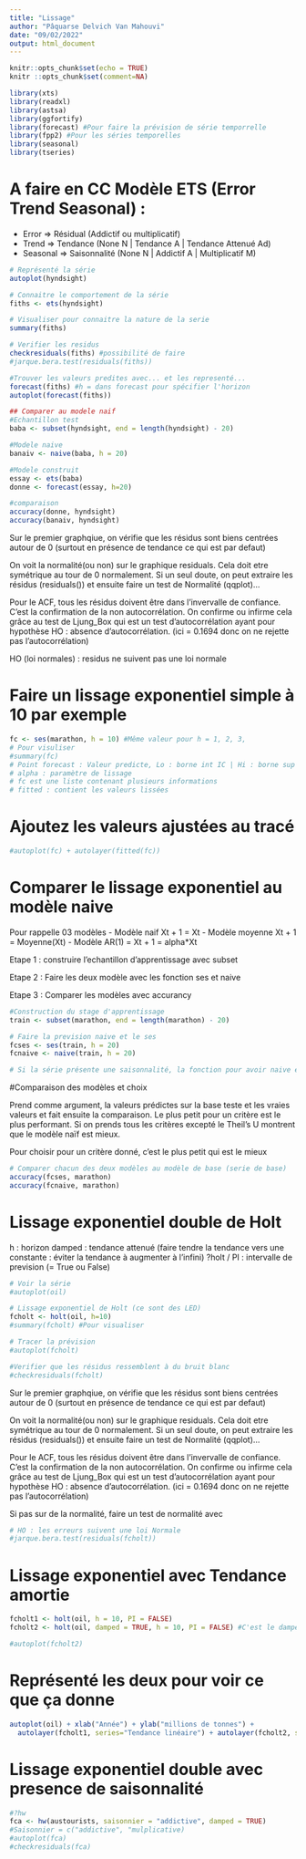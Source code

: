 ```yaml
---
title: "Lissage"
author: "Pâquarse Delvich Van Mahouvi"
date: "09/02/2022"
output: html_document
---
```


```r
knitr::opts_chunk$set(echo = TRUE)
knitr ::opts_chunk$set(comment=NA)
```


```r
library(xts)
library(readxl)
library(astsa)
library(ggfortify)
library(forecast) #Pour faire la prévision de série temporrelle
library(fpp2) #Pour les séries temporelles
library(seasonal)
library(tseries)
```

# A faire en CC Modèle ETS (Error Trend Seasonal) : 

- Error => Résidual (Addictif ou multiplicatif)
- Trend => Tendance (None N | Tendance A | Tendance Attenué Ad)
- Seasonal => Saisonnalité (None N | Addictif A | Multiplicatif M)

```r
# Représenté la série
autoplot(hyndsight)

# Connaitre le comportement de la série
fiths <- ets(hyndsight)

# Visualiser pour connaitre la nature de la serie
summary(fiths)

# Verifier les residus
checkresiduals(fiths) #possibilité de faire
#jarque.bera.test(residuals(fiths))

#Trouver les valeurs predites avec... et les representé...
forecast(fiths) #h = dans forecast pour spécifier l'horizon
autoplot(forecast(fiths)) 

## Comparer au modele naif
#Echantillon test
baba <- subset(hyndsight, end = length(hyndsight) - 20)

#Modele naive
banaiv <- naive(baba, h = 20)

#Modele construit
essay <- ets(baba)
donne <- forecast(essay, h=20)

#comparaison
accuracy(donne, hyndsight)
accuracy(banaiv, hyndsight)
```
Sur le premier graphqiue, on vérifie que les résidus sont biens centrées autour de 0 (surtout en présence de tendance ce qui est par defaut)

On voit la normalité(ou non) sur le graphique residuals. Cela doit etre symétrique au tour de 0 normalement. Si un seul doute, on peut extraire les résidus (residuals()) et ensuite faire un test de Normalité (qqplot)...

Pour le ACF, tous les résidus doivent être dans l'invervalle de confiance. C'est la confirmation de la non autocorrélation. On confirme ou infirme cela grâce au test de Ljung_Box qui est un test d'autocorrélation ayant pour hypothèse HO : absence d'autocorrélation. (ici = 0.1694 donc on ne rejette pas l'autocorrélation)

HO (loi normales) : residus ne suivent pas une loi normale

# Faire un lissage exponentiel simple à 10 par exemple 

```r
fc <- ses(marathon, h = 10) #Même valeur pour h = 1, 2, 3, 
# Pour visuliser
#summary(fc)
# Point forecast : Valeur predicte, Lo : borne int IC | Hi : borne sup IC
# alpha : paramètre de lissage
# fc est une liste contenant plusieurs informations
# fitted : contient les valeurs lissées
```

# Ajoutez les valeurs ajustées au tracé

```r
#autoplot(fc) + autolayer(fitted(fc)) 
```

# Comparer le lissage exponentiel au modèle naive
Pour rappelle 03 modèles
- Modèle naif Xt + 1 = Xt
- Modèle moyenne Xt + 1 = Moyenne(Xt)
- Modèle AR(1) = Xt + 1 = alpha*Xt

Etape 1 : construire l'echantillon d'apprentissage avec subset

Etape 2 : Faire les deux modèle avec les fonction ses et naive

Etape 3 : Comparer les modèles avec accurancy

```r
#Construction du stage d'apprentissage
train <- subset(marathon, end = length(marathon) - 20) 

# Faire la prevision naive et le ses
fcses <- ses(train, h = 20)
fcnaive <- naive(train, h = 20)

# Si la série présente une saisonnalité, la fonction pour avoir naive est : snaive
```

#Comparaison des modèles et choix

Prend comme argument, la valeurs prédictes sur la base teste et les vraies valeurs et fait ensuite la comparaison. Le plus petit pour un critère est le plus performant. Si on prends tous les critères excepté le Theil's U montrent que le modèle naïf est mieux.

Pour choisir pour un critère donné, c'est le plus petit qui est le mieux

```r
# Comparer chacun des deux modèles au modèle de base (serie de base)
accuracy(fcses, marathon) 
accuracy(fcnaive, marathon)
```

# Lissage exponentiel double de Holt
h : horizon 
damped : tendance attenué (faire tendre la tendance vers une constante : éviter la tendance à augmenter à l'infini)
?holt / PI : intervalle de prevision (= True ou False)

```r
# Voir la série
#autoplot(oil)

# Lissage exponentiel de Holt (ce sont des LED)
fcholt <- holt(oil, h=10)
#summary(fcholt) #Pour visualiser

# Tracer la prévision
#autoplot(fcholt)

#Verifier que les résidus ressemblent à du bruit blanc
#checkresiduals(fcholt)
```


Sur le premier graphqiue, on vérifie que les résidus sont biens centrées autour de 0 (surtout en présence de tendance ce qui est par defaut)

On voit la normalité(ou non) sur le graphique residuals. Cela doit etre symétrique au tour de 0 normalement. Si un seul doute, on peut extraire les résidus (residuals()) et ensuite faire un test de Normalité (qqplot)...

Pour le ACF, tous les résidus doivent être dans l'invervalle de confiance. C'est la confirmation de la non autocorrélation. On confirme ou infirme cela grâce au test de Ljung_Box qui est un test d'autocorrélation ayant pour hypothèse HO : absence d'autocorrélation. (ici = 0.1694 donc on ne rejette pas l'autocorrélation)

Si pas sur de la normalité, faire un test de normalité avec
```r
# HO : les erreurs suivent une loi Normale
#jarque.bera.test(residuals(fcholt))
```
# Lissage exponentiel avec Tendance amortie

```r
fcholt1 <- holt(oil, h = 10, PI = FALSE)
fcholt2 <- holt(oil, damped = TRUE, h = 10, PI = FALSE) #C'est le damped qui peremet de le spécifié

#autoplot(fcholt2)
```
# Représenté les deux pour voir ce que ça donne

```r
autoplot(oil) + xlab("Année") + ylab("millions de tonnes") +
  autolayer(fcholt1, series="Tendance linéaire") + autolayer(fcholt2, series="Tendance amortie")
```

# Lissage exponentiel double avec presence de saisonnalité

```r
#?hw
fca <- hw(austourists, saisonnier = "addictive", damped = TRUE)
#Saisonnier = c("addictive", "mulplicative)
#autoplot(fca)
#checkresiduals(fca)
```




























